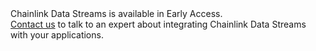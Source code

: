 
<Aside type="note" title="Mainnet Early Access">
  Chainlink Data Streams is available in Early Access.
</Aside>

<Aside type="note" title="Talk to an expert">
  <a href="https://chainlinkcommunity.typeform.com/datastreams?#ref_id=docs">Contact us</a> to talk to an expert about
  integrating Chainlink Data Streams with your applications.
